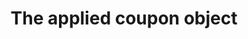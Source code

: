 ---
title: "The applied coupon object"
description: "This object represents a coupon applied to a customer. It can override the initial values of a coupon."
---